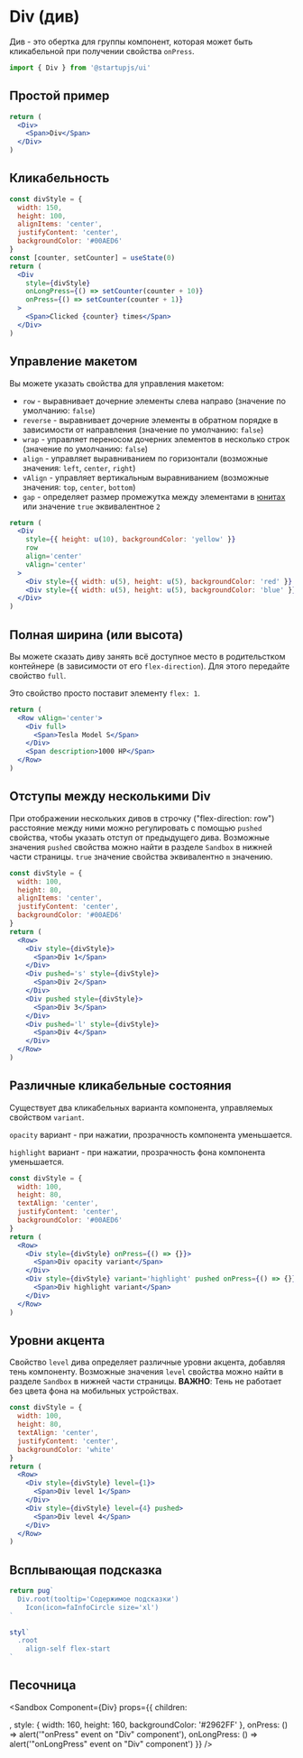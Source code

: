 
# Div (див)

Див - это обертка для группы компонент, которая может быть кликабельной при получении свойства `onPress`.

```jsx
import { Div } from '@startupjs/ui'
```

## Простой пример
```jsx example
return (
  <Div>
    <Span>Div</Span>
  </Div>
)
```

## Кликабельность

```jsx example
const divStyle = {
  width: 150,
  height: 100,
  alignItems: 'center',
  justifyContent: 'center',
  backgroundColor: '#00AED6'
}
const [counter, setCounter] = useState(0)
return (
  <Div
    style={divStyle}
    onLongPress={() => setCounter(counter + 10)}
    onPress={() => setCounter(counter + 1)}
  >
    <Span>Clicked {counter} times</Span>
  </Div>
)
```

## Управление макетом

Вы можете указать свойства для управления макетом:

- `row` - выравнивает дочерние элементы слева направо (значение по умолчанию: `false`)
- `reverse` - выравнивает дочерние элементы в обратном порядке в зависимости от направления (значение по умолчанию: `false`)
- `wrap` - управляет переносом дочерних элементов в несколько строк (значение по умолчанию: `false`)
- `align` - управляет выравниванием по горизонтали (возможные значения: `left`, `center`, `right`)
- `vAlign` - управляет вертикальным выравниванием (возможные значения: `top`, `center`, `bottom`)
- `gap` - определяет размер промежутка между элементами в [юнитах](https://startupjs-ui.dev.dmapper.co/docs/tutorial/TricksWithStyles#units) или значение `true` эквивалентное `2`

```jsx example
return (
  <Div
    style={{ height: u(10), backgroundColor: 'yellow' }}
    row
    align='center'
    vAlign='center'
  >
    <Div style={{ width: u(5), height: u(5), backgroundColor: 'red' }} />
    <Div style={{ width: u(5), height: u(5), backgroundColor: 'blue' }} pushed />
  </Div>
)
```

## Полная ширина (или высота)

Вы можете сказать диву занять всё доступное место в родительстком контейнере (в зависимости от его `flex-direction`). Для этого передайте свойство `full`.

Это свойство просто поставит элементу `flex: 1`.

```jsx example
return (
  <Row vAlign='center'>
    <Div full>
      <Span>Tesla Model S</Span>
    </Div>
    <Span description>1000 HP</Span>
  </Row>
)
```

## Отступы между несколькими Div

При отображении нескольких дивов в строчку ("flex-direction: row") расстояние между ними можно регулировать с помощью `pushed` свойства, чтобы указать отступ от предыдущего дива. Возможные значения `pushed` свойства можно найти в разделе `Sandbox` в нижней части страницы. `true` значение свойства эквивалентно `m` значению.

```jsx example
const divStyle = {
  width: 100,
  height: 80,
  alignItems: 'center',
  justifyContent: 'center',
  backgroundColor: '#00AED6'
}
return (
  <Row>
    <Div style={divStyle}>
      <Span>Div 1</Span>
    </Div>
    <Div pushed='s' style={divStyle}>
      <Span>Div 2</Span>
    </Div>
    <Div pushed style={divStyle}>
      <Span>Div 3</Span>
    </Div>
    <Div pushed='l' style={divStyle}>
      <Span>Div 4</Span>
    </Div>
  </Row>
)
```

## Различные кликабельные состояния

Существует два кликабельных варианта компонента, управляемых свойством `variant`.

`opacity` вариант - при нажатии, прозрачность компонента уменьшается.

`highlight` вариант - при нажатии, прозрачность фона компонента уменьшается.

```jsx example
const divStyle = {
  width: 100,
  height: 80,
  textAlign: 'center',
  justifyContent: 'center',
  backgroundColor: '#00AED6'
}
return (
  <Row>
    <Div style={divStyle} onPress={() => {}}>
      <Span>Div opacity variant</Span>
    </Div>
    <Div style={divStyle} variant='highlight' pushed onPress={() => {}}>
      <Span>Div highlight variant</Span>
    </Div>
  </Row>
)
```

## Уровни акцента

Свойство `level` дива определяет различные уровни акцента, добавляя тень компоненту. Возможные значения `level` свойства можно найти в разделе `Sandbox` в нижней части страницы.
**ВАЖНО**: Тень не работает без цвета фона на мобильных устройствах.

```jsx example
const divStyle = {
  width: 100,
  height: 80,
  textAlign: 'center',
  justifyContent: 'center',
  backgroundColor: 'white'
}
return (
  <Row>
    <Div style={divStyle} level={1}>
      <Span>Div level 1</Span>
    </Div>
    <Div style={divStyle} level={4} pushed>
      <Span>Div level 4</Span>
    </Div>
  </Row>
)
```

## Всплывающая подсказка

```jsx example
return pug`
  Div.root(tooltip='Содержимое подсказки')
    Icon(icon=faInfoCircle size='xl')
`

styl`
  .root
    align-self flex-start
`
```

## Песочница

<Sandbox
  Component={Div}
  props={{
    children: <Div styleName='child' />,
    style: { width: 160, height: 160, backgroundColor: '#2962FF' },
    onPress: () => alert('"onPress" event on "Div" component'),
    onLongPress: () => alert('"onLongPress" event on "Div" component')
  }}
/>
